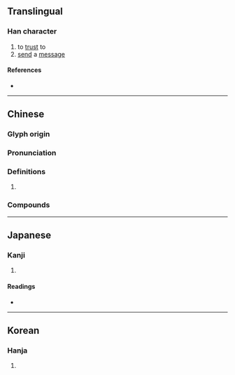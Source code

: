 {{character info/new}}
==Translingual==

===Han character===
{{Han char|rn=9|rad=人|as=07|sn=9|four=25227|canj=OLWS|ids=⿰亻甹}}

# to [[trust]] to
# [[send]] a [[message]]

====References====
* {{Han ref|kx=0105.160|dkj=00701|dj=0222.050|hdz=10162.010|uh=4FDC|ud=20444|bh=CDE5|bd=52709}}

----

==Chinese==
{{zh-forms}}

===Glyph origin===
{{Han etym}}

===Pronunciation===
{{zh-pron
|m=pīng
|c=ping1
|mc=y
|oc=y
|cat=
}}

===Definitions===
{{zh-hanzi}}

# {{zh-only|伶俜}}

===Compounds===
{{zh-der|伶俜}}

----

==Japanese==

===Kanji===
{{ja-kanji|grade=|rs=人07}}

# {{rfdef|ja|sort=人07}}

====Readings====
* {{ja-readings|on=[[へい]] (hei), [[びょう]] (byō)|kun=[[つかう]] (tsukau), [[おとこだて]] (otokodate)}}

----

==Korean==

===Hanja===
{{ko-hanja|hangeul=빙|rv=bing|mr=ping}}

# {{rfdef|ko|sort=人07}}